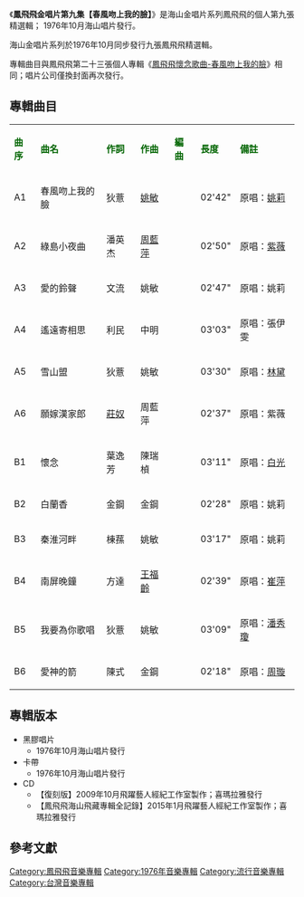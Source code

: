 {{Infobox album <!-- See Wikipedia:WikiProject_Albums -->
| name       = 鳳飛飛金唱片第九集 〈春風吻上我的臉〉
| type       = 精選輯
| artist     = [[鳳飛飛|鳳飛飛]]
| cover      = 
| released   = 1976年10月
| genre      = [[國語流行音樂|國語流行音樂]]
| length     = 34 分31秒
| label      = 海山唱片
<!-- 未知參數 | number     = LS-7044 -->
| producer   = 
| prev_title = [[鳳飛飛金唱片第八集|鳳飛飛金唱片第八集]]
| prev_year  = 1976 <!-- 10月 -->
| next_title = [[星語|星語]]
| next_year  = 1976 <!-- 10月 -->
}}
《'''鳳飛飛金唱片第九集【春風吻上我的臉】'''》是海山金唱片系列鳳飛飛的個人第九張精選輯； 1976年10月海山唱片發行。

海山金唱片系列於1976年10月同步發行九張鳳飛飛精選輯。

專輯曲目與鳳飛飛第二十三張個人專輯《[[鳳飛飛懷念歌曲-春風吻上我的臉|鳳飛飛懷念歌曲-春風吻上我的臉]]》相同；唱片公司僅換封面再次發行。

==專輯曲目==
{| class="wikitable"
|-
| <font color=darkgreen>'''曲序'''</font> || <font color=darkgreen>'''曲名'''</font> || <font color=darkgreen>'''作詞'''</font> || <font color=darkgreen>'''作曲'''</font> || <font color=darkgreen>'''編曲'''</font>|| <font color=darkgreen>'''長度'''</font>  || <font color=darkgreen>'''備註'''</font>
|-
| A1 ||春風吻上我的臉||狄薏|| [[姚敏|姚敏]] || || 02'42"||原唱：[[姚莉|姚莉]]
|-
| A2 ||綠島小夜曲||潘英杰||[[周藍萍|周藍萍]]|| ||  02'50"||原唱：[[紫薇|紫薇]]
|-
| A3 ||愛的鈴聲||文流|| 姚敏 || ||02'47" ||原唱：姚莉
|-
| A4||遙遠寄相思||利民||中明|| ||03'03"  ||原唱：張伊雯
|-
| A5||雪山盟||狄薏||  姚敏|| || 03'30" ||原唱：[[林黛|林黛]]
|-
| A6||願嫁漢家郎||[[莊奴|莊奴]] ||周藍萍  || ||02'37"  ||原唱：紫薇
|-
| B1 ||懷念||葉逸芳||陳瑞楨|| || 03'11" ||原唱：[[白光|白光]]
|-
| B2 ||白蘭香||金鋼||金鋼|| ||  02'28"||原唱：姚莉
|-
| B3 ||秦淮河畔||棟蓀||姚敏|| ||03'17"  ||原唱：姚莉
|-
| B4 ||南屏晚鐘||方達 ||[[王福齡|王福齡]]|| || 02'39" ||原唱：[[崔萍_(1938年)|崔萍]]
|-
| B5 ||我要為你歌唱||狄薏||姚敏||  ||03'09" ||原唱：[[潘秀瓊|潘秀瓊]]
|-
| B6 ||愛神的箭||陳式||金鋼|| || 02'18" ||原唱：[[周璇|周璇]]
|}

== 專輯版本 ==
*黑膠唱片
**1976年10月海山唱片發行
*卡帶
**1976年10月海山唱片發行
*CD
**【復刻版】2009年10月飛躍藝人經紀工作室製作；喜瑪拉雅發行
**【鳳飛飛海山飛藏專輯全記錄】2015年1月飛躍藝人經紀工作室製作；喜瑪拉雅發行


==參考文獻==
{{reflist}}
[[Category:鳳飛飛音樂專輯|Category:鳳飛飛音樂專輯]]
[[Category:1976年音樂專輯|Category:1976年音樂專輯]]
[[Category:流行音樂專輯|Category:流行音樂專輯]]
[[Category:台灣音樂專輯|Category:台灣音樂專輯]]